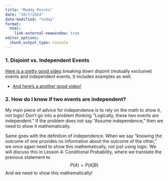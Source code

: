 ```yaml
---
title: "Muddy Points"
date: "10/7/2024"
date-modified: "today"
format: 
  html:
    link-external-newwindow: true
editor_options: 
  chunk_output_type: console
---
```


### 1. Disjoint vs. Independent Events

[Here is a pretty good video](https://www.youtube.com/watch?v=aVqmWW3xmdU&ab_channel=AceTutors) breaking down disjoint (mutually exclusive) events and independent events. It includes examples as well.

- [And here's a another good video!](https://www.youtube.com/watch?v=L5tLN1PP9OI&ab_channel=zedstatistics)

### 2. How do I know if two events are independent?

My main piece of advice for independence is to rely on the math to show it, not logic! Don't go into a problem thinking "Logically, these two events are independent." If the problem does not say "Assume independence," then we need to show it mathematically. 

Same goes with the definition of independence. When we say "knowing the outcome of one provides no information about the outcome of the other," we once again need to show this mathematically, not just using logic. We will discuss this in Lesson 4: Conditional Probability, where we translate the previous statement to $$P(A) = P(A|B)$$ And we need to show this mathematically!
